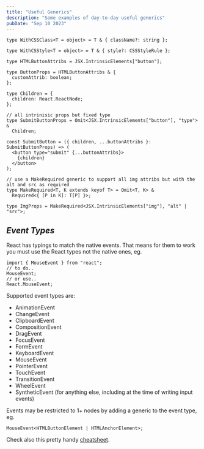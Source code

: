 ```yaml
---
title: "Useful Generics"
description: "Some examples of day-to-day useful generics"
pubDate: "Sep 10 2023"
---
```


```tsx
type WithCSSClass<T = object> = T & { className?: string };

type WithCSStyle<T = object> = T & { style?: CSSStyleRule };

type HTMLButtonAttribs = JSX.IntrinsicElements["button"];

type ButtonProps = HTMLButtonAttribs & {
  customAttrib: boolean;
};

type Children = {
  children: React.ReactNode;
};

// all intrinisic props but fixed type
type SubmitButtonProps = Omit<JSX.IntrinsicElements["button"], "type"> &
  Children;

const SubmitButton = ({ children, ...buttonAttribs }: SubmitButtonProps) => (
  <button type="submit" {...buttonAttribs}>
    {children}
  </button>
);

// use a MakeRequired generic to support all img attribs but with the alt and src as required
type MakeRequired<T, K extends keyof T> = Omit<T, K> &
  Required<{ [P in K]: T[P] }>;

type ImgProps = MakeRequired<JSX.IntrinsicElements["img"], "alt" | "src">;
```

## **_Event Types_**

React has typings to match the native events. That means for them to work you must use the React types not the native ones, eg.

```tsx
import { MouseEvent } from "react";
// to do..
MouseEvent;
// or use..
React.MouseEvent;
```

Supported event types are:

- AnimationEvent
- ChangeEvent
- ClipboardEvent
- CompositionEvent
- DragEvent
- FocusEvent
- FormEvent
- KeyboardEvent
- MouseEvent
- PointerEvent
- TouchEvent
- TransitionEvent
- WheelEvent
- SyntheticEvent (for anything else, including at the time of writing input events)

Events may be restricted to 1+ nodes by adding a generic to the event type, eg.

```tsx
MouseEvent<HTMLButtonElement | HTMLAnchorElement>;
```

Check also this pretty handy [cheatsheet](https://github.com/typescript-cheatsheets/react).
